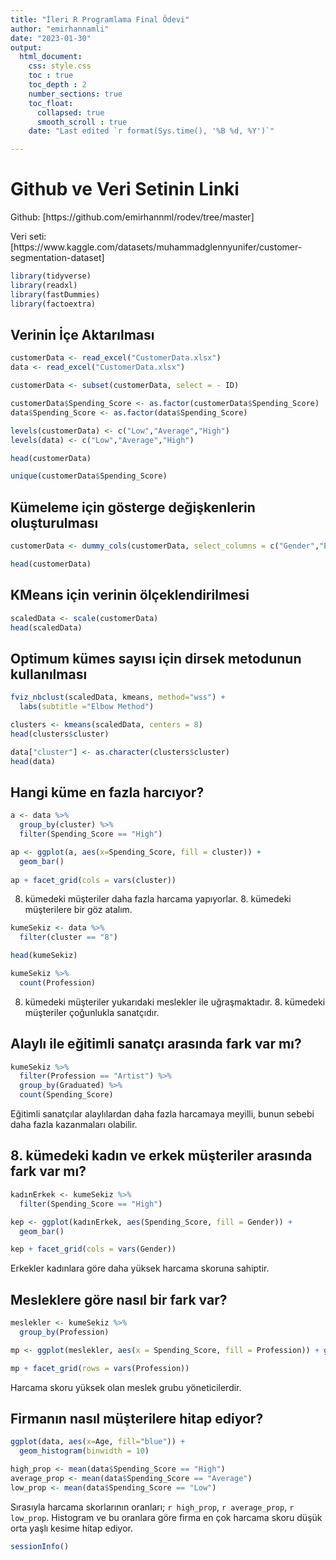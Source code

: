 ```yaml
---
title: "İleri R Programlama Final Ödevi"
author: "emirhannamli"
date: "2023-01-30"
output: 
  html_document:
    css: style.css
    toc : true
    toc_depth : 2   
    number_sections: true
    toc_float: 
      collapsed: true
      smooth_scroll : true
    date: "Last edited `r format(Sys.time(), '%B %d, %Y')`" 

---
```


# Github ve Veri Setinin Linki

Github: [https://github.com/emirhannml/rodev/tree/master]

Veri seti: [https://www.kaggle.com/datasets/muhammadglennyunifer/customer-segmentation-dataset]

```r
library(tidyverse)
library(readxl)
library(fastDummies)
library(factoextra)
```

## Verinin İçe Aktarılması

```r
customerData <- read_excel("CustomerData.xlsx")
data <- read_excel("CustomerData.xlsx")

customerData <- subset(customerData, select = - ID)

customerData$Spending_Score <- as.factor(customerData$Spending_Score)
data$Spending_Score <- as.factor(data$Spending_Score)

levels(customerData) <- c("Low","Average","High")
levels(data) <- c("Low","Average","High")

head(customerData)
```



```r
unique(customerData$Spending_Score)
```



## Kümeleme için gösterge değişkenlerin oluşturulması

```r
customerData <- dummy_cols(customerData, select_columns = c("Gender","Ever_Married","Graduated","Profession","Spending_Score"), remove_first_dummy = TRUE, remove_selected_columns = TRUE)

head(customerData)
```

## KMeans için verinin ölçeklendirilmesi

```r
scaledData <- scale(customerData)
head(scaledData)
```

## Optimum kümes sayısı için dirsek metodunun kullanılması

```r
fviz_nbclust(scaledData, kmeans, method="wss") + 
  labs(subtitle ="Elbow Method")
```


```r
clusters <- kmeans(scaledData, centers = 8)
head(clusters$cluster)
```

```r
data["cluster"] <- as.character(clusters$cluster)
head(data)
```

## Hangi küme en fazla harcıyor?

```r
a <- data %>%
  group_by(cluster) %>%
  filter(Spending_Score == "High")

ap <- ggplot(a, aes(x=Spending_Score, fill = cluster)) +
  geom_bar() 
  
ap + facet_grid(cols = vars(cluster))

```
8. kümedeki müşteriler daha fazla harcama yapıyorlar. 8. kümedeki müşterilere bir göz atalım.

```r
kumeSekiz <- data %>%
  filter(cluster == "8") 

head(kumeSekiz)
```


```r
kumeSekiz %>%
  count(Profession)
```
8. kümedeki müşteriler yukarıdaki meslekler ile uğraşmaktadır. 8. kümedeki müşteriler çoğunlukla sanatçıdır.

## Alaylı ile eğitimli sanatçı arasında fark var mı?

```r
kumeSekiz %>%
  filter(Profession == "Artist") %>%
  group_by(Graduated) %>%
  count(Spending_Score)
```
Eğitimli sanatçılar alaylılardan daha fazla harcamaya meyilli, bunun sebebi daha fazla kazanmaları olabilir.

## 8. kümedeki kadın ve erkek müşteriler arasında fark var mı?

```r
kadınErkek <- kumeSekiz %>%
  filter(Spending_Score == "High")

kep <- ggplot(kadınErkek, aes(Spending_Score, fill = Gender)) +
  geom_bar()

kep + facet_grid(cols = vars(Gender))
```

Erkekler kadınlara göre daha yüksek harcama skoruna sahiptir.

## Mesleklere göre nasıl bir fark var?

```r
meslekler <- kumeSekiz %>%
  group_by(Profession)

mp <- ggplot(meslekler, aes(x = Spending_Score, fill = Profession)) + geom_bar()

mp + facet_grid(rows = vars(Profession))
```

Harcama skoru yüksek olan meslek grubu yöneticilerdir.

## Firmanın nasıl müşterilere hitap ediyor? 

```r
ggplot(data, aes(x=Age, fill="blue")) +
  geom_histogram(binwidth = 10)
```


```r
high_prop <- mean(data$Spending_Score == "High")
average_prop <- mean(data$Spending_Score == "Average")
low_prop <- mean(data$Spending_Score == "Low")
```

Sırasıyla harcama skorlarının oranları; `r high_prop`, `r average_prop`, `r low_prop`. Histogram ve bu oranlara göre firma en çok harcama skoru düşük orta yaşlı kesime hitap ediyor.



```r
sessionInfo()
```




